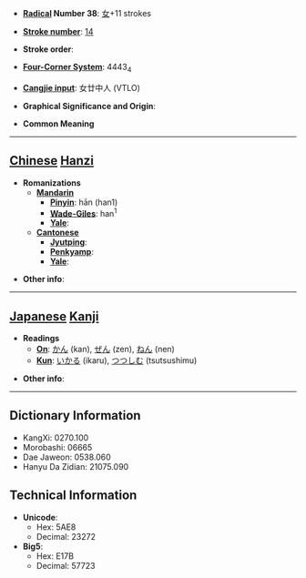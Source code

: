 * '''[[Wiktionary:Chinese radical index| Radical]] Number 38''': [[Wiktionary:Chinese radical index 女|女]]+11 strokes

* '''[[Wiktionary:Chinese total strokes index|Stroke number]]''': [[Wiktionary:Chinese total strokes index 14|14]]

* '''Stroke order''': 

* '''[[Wiktionary:Chinese four corner index|Four-Corner System]]''': 4443<sub>4</sub>

* '''[[Wiktionary:Chinese Cangjie index|Cangjie input]]''': 女廿中人 (VTLO)

* '''Graphical Significance and Origin''': 

* '''Common Meaning'''

----

== [[Chinese]] [[Hanzi]] ==

* '''Romanizations'''
** '''[[Mandarin]]'''
*** '''[[Pinyin]]''': hān (han1)
*** '''[[Wade-Giles]]''': han<sup>1</sup>
*** '''[[Yale]]''': 
** '''[[Cantonese]]'''
*** '''[[Jyutping]]''':
*** '''[[Penkyamp]]''': 
*** '''[[Yale]]''': 

* '''Other info''': 

----

== [[Japanese]] [[Kanji]] ==

* '''Readings'''
** '''[[On]]''': [[かん]] (kan), [[ぜん]] (zen), [[ねん]] (nen)
** '''[[Kun]]''': [[いかる]] (ikaru), [[つつしむ]] (tsutsushimu)

* '''Other info''':  

----

== Dictionary Information ==

* KangXi: 0270.100
* Morobashi: 06665
* Dae Jaweon: 0538.060
* Hanyu Da Zidian: 21075.090

== Technical Information ==

* '''Unicode''':
** Hex: 5AE8
** Decimal: 23272
* '''Big5''':
** Hex: E17B
** Decimal: 57723